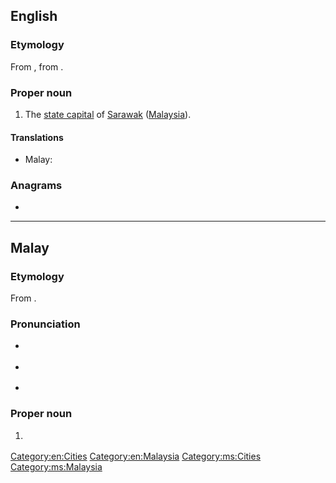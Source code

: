 {{also|kuching}}
==English==
{{wikipedia}}

===Etymology===
From {{etyl|ms|en}} {{m|ms|Kuching}}, from {{m|ms|kucing}}.

===Proper noun===
{{en-proper noun}}

# The [[state capital]] of [[Sarawak]] ([[Malaysia]]).

====Translations====
{{trans-top|capital of Sarawak}}
* Malay: {{t|ms|Kuching}}
{{trans-mid}}
{{trans-bottom}}

===Anagrams===
* {{anagrams|en|hucking}}

[[Category:en:Cities]]
[[Category:en:Malaysia]]

----

==Malay==
{{wikipedia|lang=ms}}

===Etymology===
From {{m|ms|kucing}}.

===Pronunciation===
* {{a|Johor-Selangor}} {{IPA|/kut͡ʃeŋ/|lang=ms}}
* {{a|Riau-Lingga}} {{IPA|/kut͡ʃɪŋ/|lang=ms}}
* {{rhymes|ut͡ʃeŋ|t͡ʃeŋ|ʃeŋ|lang=ms}}

===Proper noun===
{{head|ms|proper noun}}

# {{l|en|Kuching}} {{qualifier|capital of Sarawak}}

[[Category:ms:Cities]]
[[Category:ms:Malaysia]]